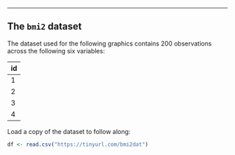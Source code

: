 ---

## The `bmi2` dataset
The dataset used for the following graphics contains 200 observations across the following six variables:

|id|age|bmi|sex|diet|status|
|----|
|1|78.2|29.3|Male  |Good|Unhealthy|
|2|48.5|33.0|Female|Good|Unhealthy|
|3|79.5|31.5|Female|Good|Unhealthy|
|4|78.5|28.1|Male  |Poor|Healthy|

Load a copy of the dataset to follow along:

```r
df <- read.csv("https://tinyurl.com/bmi2dat")
```

